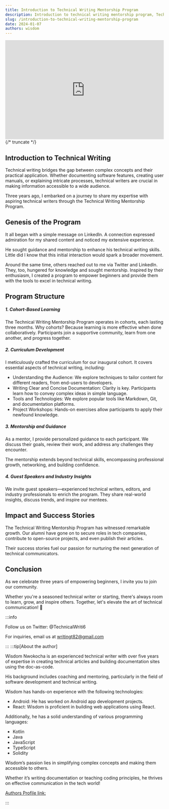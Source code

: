 ```yaml
---
title: Introduction to Technical Writing Mentorship Program
description: Introduction to technical writing mentorship program, Technical writing bridges the gap between complex concepts and their practical application. Whether documenting software features, creating user manuals, or explaining intricate processes, technical writers are crucial in making information accessible to a wide audience
slug: /introduction-to-technical-writing-mentorship-program
date: 2024-01-07
authors: wisdom
---
```


<iframe
  width="100%"
  height="315"
  src="https://www.youtube.com/embed/4AVQ7Sr3UZI"
  title="Introduction to technical writing"
  frameborder="0"
  allow="accelerometer; clipboard-write; encrypted-media; gyroscope; picture-in-picture"
  allowfullscreen
></iframe>
{/* truncate */}

## Introduction to Technical Writing

Technical writing bridges the gap between complex concepts and their practical application.
Whether documenting software features, creating user manuals, or explaining intricate
processes, technical writers are crucial in making information accessible to a wide
audience.

Three years ago, I embarked on a journey to share my expertise with aspiring technical writers through the Technical Writing Mentorship Program.

## Genesis of the Program

It all began with a simple message on LinkedIn. A connection expressed admiration for my shared content and noticed my extensive experience.

He sought guidance and mentorship to enhance his technical writing skills. Little did I know that this initial interaction would spark a broader movement.

Around the same time, others reached out to me via Twitter and LinkedIn. They, too, hungered for knowledge and sought mentorship. Inspired by their enthusiasm, I created a program to empower beginners and provide them with the tools to excel in technical writing.

## Program Structure

##### 1. Cohort-Based Learning

The Technical Writing Mentorship Program operates in cohorts, each lasting three months. Why cohorts? Because learning is more effective when done collaboratively. Participants join a supportive community, learn from one another, and progress together.

##### 2. Curriculum Development

I meticulously crafted the curriculum for our inaugural cohort. It covers essential aspects of technical writing, including:

- Understanding the Audience: We explore techniques to tailor content for different readers, from end-users to developers.
- Writing Clear and Concise Documentation: Clarity is key. Participants learn how to convey complex ideas in simple language.
- Tools and Technologies: We explore popular tools like Markdown, Git, and documentation platforms.
- Project Workshops: Hands-on exercises allow participants to apply their newfound knowledge.

##### 3. Mentorship and Guidance

As a mentor, I provide personalized guidance to each participant. We discuss their goals, review their work, and address any challenges they encounter.

The mentorship extends beyond technical skills, encompassing professional growth, networking, and building confidence.

##### 4. Guest Speakers and Industry Insights

We invite guest speakers—experienced technical writers, editors, and industry professionals to enrich the program. They share real-world insights, discuss trends, and inspire our mentees.

## Impact and Success Stories

The Technical Writing Mentorship Program has witnessed remarkable growth. Our alumni have gone on to secure roles in tech companies, contribute to open-source projects, and even publish their articles.

Their success stories fuel our passion for nurturing the next generation of technical communicators.

## Conclusion

As we celebrate three years of empowering beginners, I invite you to join our community.

Whether you're a seasoned technical writer or starting, there's always room to learn, grow, and inspire others. Together, let's elevate the art of technical communication! 🚀

:::info

Follow us on Twitter: @TechnicalWriti6

For inquiries, email us at writingt82@gmail.com

:::
:::tip[About the author]

Wisdom Nwokocha is an experienced technical writer with over five years of expertise in creating technical articles and building documentation sites using the doc-as-code.

His background includes coaching and mentoring, particularly in the field of software development and technical writing.

Wisdom has hands-on experience with the following technologies:

- Android: He has worked on Android app development projects.
- React: Wisdom is proficient in building web applications using React.

Additionally, he has a solid understanding of various programming languages:

- Kotlin
- Java
- JavaScript
- TypeScript
- Solidity

Wisdom’s passion lies in simplifying complex concepts and making them accessible to others.

Whether it’s writing documentation or teaching coding principles, he thrives on effective communication in the tech world!

[Authors Profile link:](www.linkedin.com/in/joklinztech)

:::
